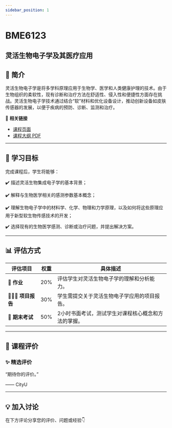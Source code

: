 ```yaml
---
sidebar_position: 1
---
```


# BME6123
## 灵活生物电子学及其医疗应用

## **📘 简介**
灵活生物电子学是将多学科原理应用于生物学、医学和人类健康护理的技术。由于生物组织的柔软性，现有诊断和治疗方法在舒适性、侵入性和便捷性方面存在挑战。灵活生物电子学技术通过结合“软”材料和优化设备设计，推动创新设备如皮肤传感器的发展，以便于疾病的预防、诊断、监测和治疗。

🔗 **相关链接**
- [课程页面](https://www.cityu.edu.hk/catalogue/pg/202425/course/BME6123.htm)
- [课程大纲 PDF](https://www.cityu.edu.hk/catalogue/pg/202425/course/BME6123.pdf)

---

## **🎯 学习目标**

完成课程后，学生将能够：

✔️ 描述灵活生物集成电子学的基本背景；

✔️ 解释与生物医学相关的感测参数基本概念；

✔️ 理解生物电子学中的材料学、化学、物理和力学原理，以及如何将这些原理应用于新型软生物传感技术的开发；

✔️ 选择现有的生物医学感测、诊断或治疗问题，并提出解决方案。

---

## **📊 评估方式**

| **评估项目**          | **权重** | **具体描述**                                                                                     |
|----------------------|---------|-----------------------------------------------------------------------------------------------|
| **📄 作业**           | 20%     | 评估学生对灵活生物电子学的理解和分析能力。                                                        |
| **🧑‍🤝‍🧑 项目报告**   | 30%     | 学生需提交关于灵活生物电子学应用的项目报告。                                                      |
| **📄 期末考试**        | 50%     | 2小时书面考试，测试学生对课程核心概念和方法的掌握。                                              |

---

## **💬 课程评价**

### ✨ **精选评价**
<div className={commentStyles.commentBox}>
    <p className={commentStyles.commentText}>
        “期待你的评价。”
    </p>
    <p className={commentStyles.commentAuthor}>—— CityU</p>
</div>

---

## **💡 加入讨论**

在下方评论分享您的评价、问题或经验👇
<Utterances />
